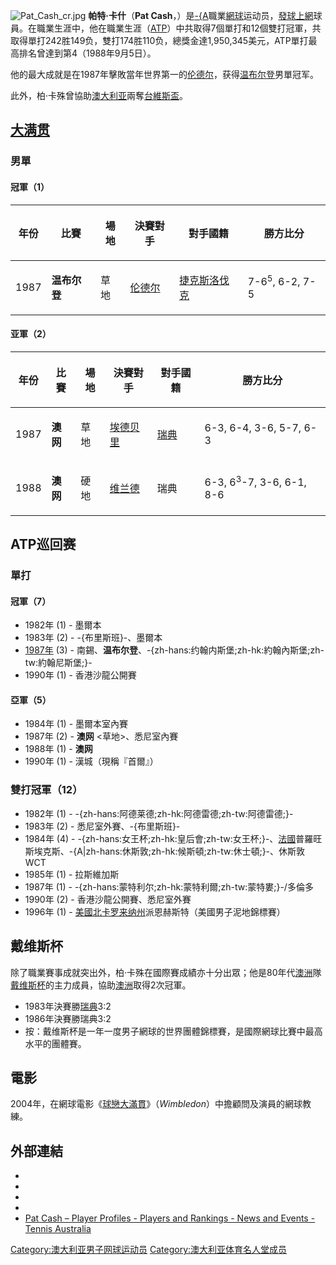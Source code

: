 {{noteTA
|T=zh-hans:帕特·卡什;zh-hk:柏·卡殊;zh-tw:帕特·凱許;
|G1=Tennis
|1=zh-hans:帕特·卡什;zh-hk:柏·卡殊;zh-tw:帕特·凱許;
|2=zh-hans:温布尔登;zh-hk:溫布頓;zh-tw:溫布頓;
|Wimbledonresult = '''冠军'''<br>
|3=zh-hans:悉尼;zh-hk:悉尼;zh-tw:雪梨;
|4=zh-hans:女王杯;zh-hk:皇后會;zh-tw:皇后會;
|5=zh-hans:伦德尔;zh-hk:蘭度;zh-tw:藍道; 
|6=zh-cn:埃德贝里;zh-hk:艾特堡;zh-tw:艾德伯格; 
|7=zh-cn:维兰德;zh-hk:韋蘭特;zh-tw:韋蘭德;
|8=zh-cn:戴维斯杯;zh-hk:台維斯盃;zh-tw:台維斯盃;
}}
[[File:Pat_Cash_cr.jpg|thumb]] 
'''帕特·卡什'''（'''Pat Cash'''，{{bd|1965年|5月27日|catIdx=K}}）是[[澳大利亞|-{A]]職業[[網球|網球]]运动员，[[發球上網|發球上網]]球員。在職業生涯中，他在職業生涯（[[国际职业网球联合会|ATP]]）中共取得7個單打和12個雙打冠軍，共取得單打242胜149负，雙打174胜110负，總獎金達1,950,345美元，ATP單打最高排名曾達到第4（1988年9月5日）。

他的最大成就是在1987年擊敗當年世界第一的[[伊万·伦德尔|伦德尔]]，获得[[温网|温布尔登]]男單冠军。

此外，柏·卡殊曾協助[[澳大利亚|澳大利亚]]兩奪[[台維斯盃|台維斯盃]]。

== [[网球大满贯|大满贯]] ==

=== 男單 ===

====冠軍（1）====
{| class="wikitable"
!年份
!比賽
!場地
!決賽對手
!對手國籍
!勝方比分
|-bgcolor="#CCFFCC"
| 1987
| '''温布尔登'''
| 草地
| [[伊万·伦德尔|伦德尔]] 
| {{flagicon|TCH}}[[捷克斯洛伐克|捷克斯洛伐克]] 
| 7-6<sup>5</sup>, 6-2, 7-5
|}

====亚軍（2）====
{| class="wikitable"
!年份
!比賽
!場地
!決賽對手
!對手國籍
!勝方比分
|-bgcolor="#CCCCFF"
| 1987
| '''澳网'''
| 草地  
| [[斯特凡·埃德贝里|埃德贝里]] 
| {{flagicon|SWE}}[[瑞典|瑞典]]
| 6-3, 6-4, 3-6, 5-7, 6-3
|-bgcolor="#CCCCFF"
| 1988
| '''澳网'''
|  硬地 
| [[马茨·维兰德|维兰德]]
| {{flagicon|SWE}}瑞典
| 6-3, 6<sup>3</sup>-7, 3-6, 6-1, 8-6
|}

== ATP巡回赛 ==

=== 單打 ===

==== 冠軍（7）====

* 1982年 (1) - 墨爾本 
* 1983年 (2) - -{布里斯班}-、墨爾本
* [http://www.atpworldtour.com/Tennis/Players/Ca/P/Pat-Cash.aspx?t=pa&y=1987&m=s&e=0 1987年] {{Wayback|url=http://www.atpworldtour.com/Tennis/Players/Ca/P/Pat-Cash.aspx?t=pa&y=1987&m=s&e=0 |date=20130417161546 }} (3) - 南錫、'''温布尔登'''、-{zh-hans:约翰内斯堡;zh-hk:約翰內斯堡;zh-tw:約翰尼斯堡;}-
* 1990年 (1) -  香港沙龍公開賽

==== 亞軍（5）====

* 1984年 (1) - 墨爾本室內賽
* 1987年 (2) - '''澳网''' <草地>、悉尼室內賽 
* 1988年 (1) - '''澳网''' 
* 1990年 (1) - 漢城（現稱『首爾』）

=== 雙打冠軍（12）===

* 1982年 (1) - -{zh-hans:阿德莱德;zh-hk:阿德雷德;zh-tw:阿德雷德;}-
* 1983年 (2) - 悉尼室外賽、-{布里斯班}-  
* 1984年 (4) - -{zh-hans:女王杯;zh-hk:皇后會;zh-tw:女王杯;}-、[[法國|法國]]普羅旺斯埃克斯、-{A|zh-hans:休斯敦;zh-hk:候斯頓;zh-tw:休士頓;}-、休斯敦 WCT 
* 1985年 (1) - 拉斯維加斯
* 1987年 (1) - -{zh-hans:蒙特利尔;zh-hk:蒙特利爾;zh-tw:蒙特婁;}-/多倫多
* 1990年 (2) - 香港沙龍公開賽、悉尼室外賽
* 1996年 (1) - [[美國|美國]][[北卡罗来纳州|北卡罗来纳州]]派恩赫斯特（美國男子泥地錦標賽）

== 戴维斯杯 ==
除了職業賽事成就突出外，柏·卡殊在國際賽成績亦十分出眾；他是80年代[[澳洲|澳洲]]隊[[戴维斯杯|戴维斯杯]]的主力成員，協助[[澳洲|澳洲]]取得2次冠軍。
* 1983年決賽勝[[瑞典|瑞典]]3:2
* 1986年決賽勝瑞典3:2
* 按：戴维斯杯是一年一度男子網球的世界團體錦標賽，是國際網球比賽中最高水平的團體賽。

==電影==
2004年，在網球電影《[[球戀大滿貫|球戀大滿貫]]》（''Wimbledon''）中擔顧問及演員的網球教練。

== 外部連結 ==
* {{Official|http://www.patcash.co.uk/}}
* {{ATP|id=C023}}
* {{ITF Profile|id=10000236}}
* {{DavisCupplayerlink|id=10000236}}
* [http://www.tennis.com.au/player-profiles/pat-cash Pat Cash – Player Profiles - Players and Rankings - News and Events - Tennis Australia] {{Wayback|url=http://www.tennis.com.au/player-profiles/pat-cash |date=20150504001135 }} {{En icon}}

{{温网男单冠军}}

{{Authority control}}

{{DEFAULTSORT:Cash, Pat}}
[[Category:澳大利亚男子网球运动员|Category:澳大利亚男子网球运动员]]
[[Category:澳大利亚体育名人堂成员|Category:澳大利亚体育名人堂成员]]